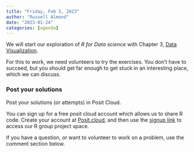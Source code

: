 ```yaml
---
title: "Friday, Feb 3, 2023"
author: "Russell Almond"
date: "2023-01-24"
categories: [agenda]
---
```


We will start our exploration of _R for Data science_ with Chapter 3, [Data Visualization](https://r4ds.had.co.nz/data-visualisation.html).  

For this to work, we need volunteers to try the exercises.  You don't have to succeed, but you should get far enough to get stuck in an interesting place, which we can discuss.

### Post your solutions

Post your solutions (or attempts) in Posit Cloud.

You can sign up for a free posit cloud account which allows us to share R code.  Create your account at [Posit.cloud](https://posit.cloud), and then use the [signup link](https://posit.cloud/spaces/329970/join?access_code=6HlAFOwHd5QDO7d62xcSqX0XHq7_4b2qu3vbO5qG) to access our R group project space.

If you have a question, or want to volunteer to work on a problem, use the comment section below.

